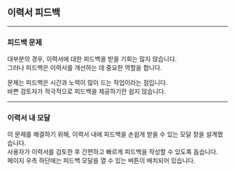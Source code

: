 ## 이력서 피드백

---

### 피드백 문제

대부분의 경우, 이력서에 대한 피드백을 받을 기회는 많지 않습니다.  
그러나 피드백은 이력서를 개선하는 데 중요한 역할을 합니다.

문제는 피드백은 시간과 노력이 많이 드는 작업이라는 점입니다.  
바쁜 검토자가 적극적으로 피드백을 제공하기란 쉽지 않습니다.

---

### 이력서 내 모달

이 문제를 해결하기 위해, 이력서 내에 피드백을 손쉽게 받을 수 있는 모달 창을 설계했습니다.  
사용자가 이력서를 검토한 후 간편하고 빠르게 피드백을 작성할 수 있도록 돕습니다.  
페이지 우측 하단에는 피드백 모달을 열 수 있는 버튼이 배치되어 있습니다.
